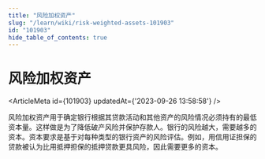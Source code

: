 ```yaml
---
title: "风险加权资产"
slug: "/learn/wiki/risk-weighted-assets-101903"
id: "101903"
hide_table_of_contents: true
---
```



# 风险加权资产

<ArticleMeta id={101903} updatedAt={'2023-09-26 13:58:58'} />
<div className='border-solid border-b border-t-0 my-4 border-[var(--ifm-color-gray-300)]' />

风险加权资产用于确定银行根据其贷款活动和其他资产的风险情况必须持有的最低资本量。这样做是为了降低破产风险并保护存款人。银行的风险越大，需要越多的资本。资本要求是基于对每种类型的银行资产的风险评估。例如，用信用证担保的贷款被认为比用抵押担保的抵押贷款更具风险，因此需要更多的资本。

